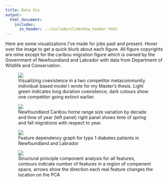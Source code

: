 ```yaml
---
title: Data Viz
output: 
  html_document:
    includes: 
      in_header: ../include/slideshow_header.html
---
```


<script>
$(document).ready(function(){
  $("#css-slideshow > figure:gt(0)").hide();

  setInterval(function() { 
    $('#css-slideshow > figure:first')
      .fadeOut(1000)
      .next()
      .fadeIn(1000)
      .end()
      .appendTo('#css-slideshow');
      },  6000);
})
</script>

Here are some visualizations I've made for jobs past and present. Hover over the image to get a quick blurb about each figure. All figure copyrights are mine except for the caribou migration figure which is owned by the Government of Newfoundland and Labrador with data from Department of Wildlife and Conservation.

<div id="css-slideshow">
<figure>
<img src="/images/contours.svg">
<figcaption>Visualizing coexistence in a two competitor metacommunity individual based model I
wrote for my Master's thesis. Light green indicates long duration coexistence, dark colours show
one competitor going extinct earlier.
</figcaption> 
</figure>
<figure>
<img src="/images/fidelityMigration.svg"/>
<figcaption>Newfoundland Caribou home range size variation by decade and time of year (left panel)
right panel shows time of spring and fall migrations with respect to year.
</figcaption> 
</figure>
<figure>
<img src="/images/diabetesGraph.svg"/>
<figcaption>Feature dependency graph for type 1 diabetes patients in Newfoundland and Labrador</figcaption> 
</figure>
<figure>
<img src="/images/diabetesPCA.svg"/>
<figcaption>Structural principle component analysis for all features, contours indicate number of features in a region of compenent space, arrows show the direction each real feature changes the location on the PCA</figcaption> 
</figure>
</div>